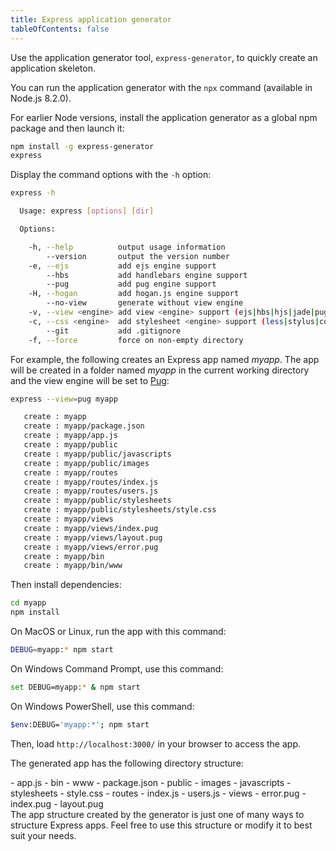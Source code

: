 ```yaml
---
title: Express application generator
tableOfContents: false
---
```



Use the application generator tool, `express-generator`, to quickly create an application skeleton.

You can run the application generator with the `npx` command (available in Node.js 8.2.0).

<PackageManagerCommand npx="express-generator" />

For earlier Node versions, install the application generator as a global npm package and then launch it:

```bash
npm install -g express-generator
express
```

Display the command options with the `-h` option:

```bash
express -h

  Usage: express [options] [dir]

  Options:

    -h, --help          output usage information
        --version       output the version number
    -e, --ejs           add ejs engine support
        --hbs           add handlebars engine support
        --pug           add pug engine support
    -H, --hogan         add hogan.js engine support
        --no-view       generate without view engine
    -v, --view <engine> add view <engine> support (ejs|hbs|hjs|jade|pug|twig|vash) (defaults to jade)
    -c, --css <engine>  add stylesheet <engine> support (less|stylus|compass|sass) (defaults to plain css)
        --git           add .gitignore
    -f, --force         force on non-empty directory
```

For example, the following creates an Express app named _myapp_. The app will be created in a folder named _myapp_ in the current working directory and the view engine will be set to <a href="https://pugjs.org/" target="_blank" title="Pug documentation">Pug</a>:

```bash
express --view=pug myapp

   create : myapp
   create : myapp/package.json
   create : myapp/app.js
   create : myapp/public
   create : myapp/public/javascripts
   create : myapp/public/images
   create : myapp/routes
   create : myapp/routes/index.js
   create : myapp/routes/users.js
   create : myapp/public/stylesheets
   create : myapp/public/stylesheets/style.css
   create : myapp/views
   create : myapp/views/index.pug
   create : myapp/views/layout.pug
   create : myapp/views/error.pug
   create : myapp/bin
   create : myapp/bin/www
```

Then install dependencies:

```bash
cd myapp
npm install
```

On MacOS or Linux, run the app with this command:

```bash
DEBUG=myapp:* npm start
```

On Windows Command Prompt, use this command:

```bash
set DEBUG=myapp:* & npm start
```

On Windows PowerShell, use this command:

```bash
$env:DEBUG='myapp:*'; npm start
```

Then, load `http://localhost:3000/` in your browser to access the app.

The generated app has the following directory structure:

<FileTree>
  - app.js - bin - www - package.json - public - images - javascripts -
  stylesheets - style.css - routes - index.js - users.js - views - error.pug -
  index.pug - layout.pug
</FileTree>

<div class="doc-box doc-info" markdown="1">
  The app structure created by the generator is just one of many ways to
  structure Express apps. Feel free to use this structure or modify it to best
  suit your needs.
</div>

